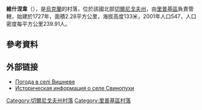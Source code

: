{{coord|51|46|10|N|31|13|7|E|scale:100000|display=title}}

'''維什涅韋'''（{{lang-uk|Вишневе}}），是[[烏克蘭|烏克蘭]]的村落，位於該國北部[[切爾尼戈夫州|切爾尼戈夫州]]，由[[里普基區|里普基區]]負責管轄，始建於1727年，面積2.28平方公里，海拔高度133米，2001年人口547，人口密度每平方公里239.91人。

==參考資料==
{{reflist}}

==外部链接==
* [http://weather.in.ua/ua/chernigovskaja/3799 Погода в селі Вишневе] {{Wayback|url=http://weather.in.ua/ua/chernigovskaja/3799 |date=20111220120356 }}
* [http://www.surnameindex.info/info/chernigov/gorodnya/svinopukhi/index.html Историческая информация о селе Свинопухи] {{ref-ru}}

[[Category:切爾尼戈夫州村落|Category:切爾尼戈夫州村落]]
[[Category:里普基區村落|Category:里普基區村落]]


{{Chernihiv-geo-stub}}